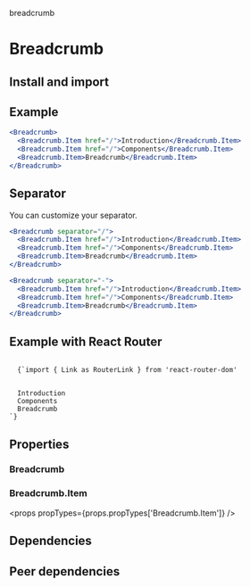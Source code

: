 breadcrumb

# Breadcrumb

<tagversion version={version} name={name} />

## Install and import

<usage component={component} name={name} peerDependencies={peerDependencies} />

## Example

```jsx
<Breadcrumb>
  <Breadcrumb.Item href="/">Introduction</Breadcrumb.Item>
  <Breadcrumb.Item href="/">Components</Breadcrumb.Item>
  <Breadcrumb.Item>Breadcrumb</Breadcrumb.Item>
</Breadcrumb>
```

## Separator

You can customize your separator.

```jsx
<Breadcrumb separator="/">
  <Breadcrumb.Item href="/">Introduction</Breadcrumb.Item>
  <Breadcrumb.Item href="/">Components</Breadcrumb.Item>
  <Breadcrumb.Item>Breadcrumb</Breadcrumb.Item>
</Breadcrumb>

<Breadcrumb separator="-">
  <Breadcrumb.Item href="/">Introduction</Breadcrumb.Item>
  <Breadcrumb.Item href="/">Components</Breadcrumb.Item>
  <Breadcrumb.Item>Breadcrumb</Breadcrumb.Item>
</Breadcrumb>
```

## Example with React Router

<code>
  {`import { Link as RouterLink } from 'react-router-dom'

<Breadcrumb renderChildrenAs={RouterLink}>
  <Breadcrumb.Item to="/">Introduction</Breadcrumb.Item>
  <Breadcrumb.Item to="/components">Components</Breadcrumb.Item>
  <Breadcrumb.Item to='/components/breadcrumb'>Breadcrumb</Breadcrumb.Item>
</Breadcrumb>`}
</code>

## Properties

### Breadcrumb

<props propTypes={props.propTypes.Breadcrumb} />

### Breadcrumb.Item

<props propTypes={props.propTypes['Breadcrumb.Item']} />

## Dependencies

<dependencies dependencies={dependencies} />

## Peer dependencies

<dependencies dependencies={peerDependencies} />

